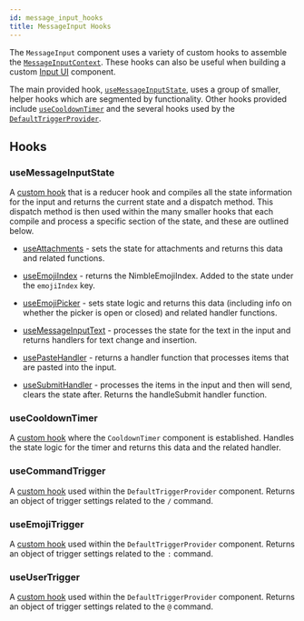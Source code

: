 ```yaml
---
id: message_input_hooks
title: MessageInput Hooks
---
```


The `MessageInput` component uses a variety of custom hooks to assemble the [`MessageInputContext`](../components/contexts/message-input-context.mdx).
These hooks can also be useful when building a custom [Input UI](../components/message-input-components/input-ui.mdx) component.

The main provided hook, [`useMessageInputState`](#usemessageinputstate), uses a group of smaller, helper hooks which are segmented by functionality. Other hooks provided include [`useCooldownTimer`](#usecooldowntimer)
and the several hooks used by the [`DefaultTriggerProvider`](../components/message-input-components/ui-components.mdx/#defaulttriggerprovider).

## Hooks

### useMessageInputState

A [custom hook](https://github.com/GetStream/stream-chat-react/blob/master/src/components/MessageInput/hooks/useMessageInputState.ts) that is a reducer hook and compiles all the state information for the input and returns the current state and a dispatch method.
This dispatch method is then used within the many smaller hooks that each compile and process a specific section of the state, and these are outlined below.

- [useAttachments](https://github.com/GetStream/stream-chat-react/blob/master/src/components/MessageInput/hooks/useAttachments.ts) - sets the state for attachments and returns this data and related functions.

- [useEmojiIndex](https://github.com/GetStream/stream-chat-react/blob/master/src/components/MessageInput/hooks/useEmojiIndex.ts) - returns the NimbleEmojiIndex. Added to the state under the `emojiIndex` key.

- [useEmojiPicker](https://github.com/GetStream/stream-chat-react/blob/master/src/components/MessageInput/hooks/useEmojiPicker.ts) - sets state logic and returns this data (including info on whether the picker is open or closed) and related handler functions.

- [useMessageInputText](https://github.com/GetStream/stream-chat-react/blob/master/src/components/MessageInput/hooks/useMessageInputText.ts) - processes the state for the text in the input and returns handlers for text change and insertion.

- [usePasteHandler](https://github.com/GetStream/stream-chat-react/blob/master/src/components/MessageInput/hooks/usePasteHandler.ts) - returns a handler function that processes items that are pasted into the input.

- [useSubmitHandler](https://github.com/GetStream/stream-chat-react/blob/master/src/components/MessageInput/hooks/useSubmitHandler.ts) - processes the items in the input and then will send, clears the state after. Returns the handleSubmit handler function.

### useCooldownTimer

A [custom hook](https://github.com/GetStream/stream-chat-react/blob/master/src/components/MessageInput/hooks/useCooldownTimer.tsx) where the `CooldownTimer` component is established. Handles the state logic for the timer and returns this data and the related handler.

### useCommandTrigger

A [custom hook](https://github.com/GetStream/stream-chat-react/blob/master/src/components/MessageInput/hooks/useCommandTrigger.ts) used within the `DefaultTriggerProvider` component. Returns an object of trigger settings related to the `/` command.

### useEmojiTrigger

A [custom hook](https://github.com/GetStream/stream-chat-react/blob/master/src/components/MessageInput/hooks/useEmojiTrigger.ts) used within the `DefaultTriggerProvider` component. Returns an object of trigger settings related to the `:` command.

### useUserTrigger

A [custom hook](https://github.com/GetStream/stream-chat-react/blob/master/src/components/MessageInput/hooks/useUserTrigger.ts) used within the `DefaultTriggerProvider` component. Returns an object of trigger settings related to the `@` command.
